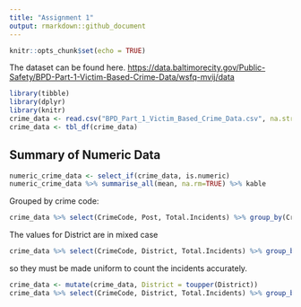 ```yaml
---
title: "Assignment 1"
output: rmarkdown::github_document
---
```


```r
knitr::opts_chunk$set(echo = TRUE)
```

The dataset can be found here. <https://data.baltimorecity.gov/Public-Safety/BPD-Part-1-Victim-Based-Crime-Data/wsfq-mvij/data>

```r
library(tibble)
library(dplyr)
library(knitr)
crime_data <- read.csv("BPD_Part_1_Victim_Based_Crime_Data.csv", na.strings=c("", " ", "NA"))
crime_data <- tbl_df(crime_data)
```

## Summary of Numeric Data
```r
numeric_crime_data <- select_if(crime_data, is.numeric)
numeric_crime_data %>% summarise_all(mean, na.rm=TRUE) %>% kable
```

Grouped by crime code:
```r
crime_data %>% select(CrimeCode, Post, Total.Incidents) %>% group_by(CrimeCode) %>% summarise_all(mean, na.rm=TRUE) %>% head(10) %>% kable
```


The values for District are in mixed case
```r
crime_data %>% select(CrimeCode, District, Total.Incidents) %>% group_by(CrimeCode, District) %>% summarise(sum(Total.Incidents)) %>% head(10) %>% kable
```

so they must be made uniform to count the incidents accurately.
```r
crime_data <- mutate(crime_data, District = toupper(District))
crime_data %>% select(CrimeCode, District, Total.Incidents) %>% group_by(CrimeCode, District) %>% summarise(sum(Total.Incidents)) %>% head(10) %>% kable
```

